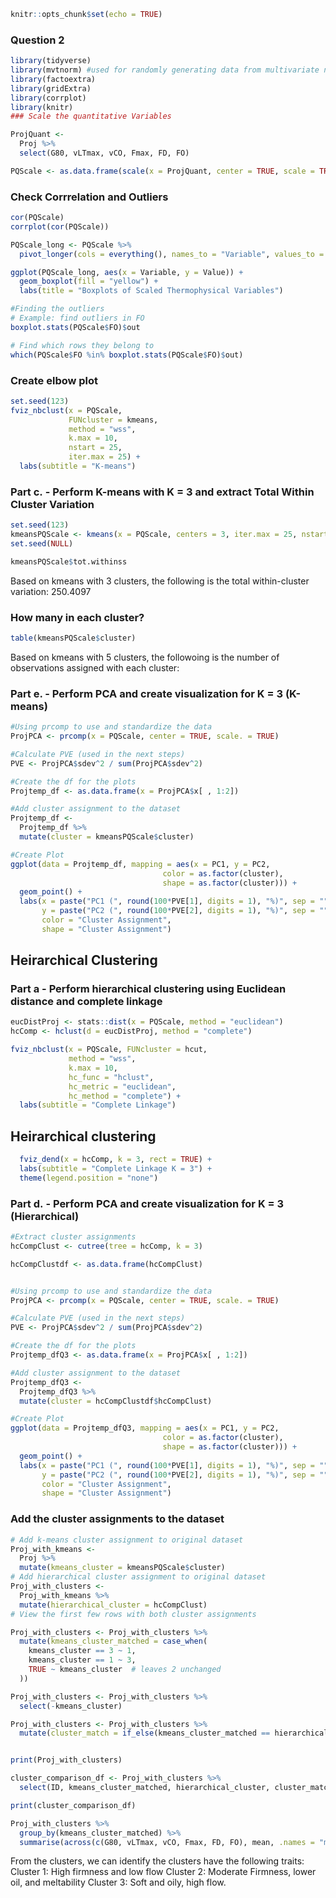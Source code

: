 ```{r setup, include=FALSE}
knitr::opts_chunk$set(echo = TRUE)
```
### Question 2

```{r}
library(tidyverse)
library(mvtnorm) #used for randomly generating data from multivariate normal
library(factoextra)
library(gridExtra)
library(corrplot)
library(knitr)
### Scale the quantitative Variables
```

```{r}
ProjQuant <- 
  Proj %>%
  select(G80, vLTmax, vCO, Fmax, FD, FO)

PQScale <- as.data.frame(scale(x = ProjQuant, center = TRUE, scale = TRUE))

```
### Check Corrrelation and Outliers
```{r}
cor(PQScale)
corrplot(cor(PQScale))

PQScale_long <- PQScale %>%
  pivot_longer(cols = everything(), names_to = "Variable", values_to = "Value")

ggplot(PQScale_long, aes(x = Variable, y = Value)) +
  geom_boxplot(fill = "yellow") +
  labs(title = "Boxplots of Scaled Thermophysical Variables")

#Finding the outliers
# Example: find outliers in FO
boxplot.stats(PQScale$FO)$out

# Find which rows they belong to
which(PQScale$FO %in% boxplot.stats(PQScale$FO)$out)

```


### Create elbow plot
```{r}
set.seed(123)
fviz_nbclust(x = PQScale,
             FUNcluster = kmeans,
             method = "wss",
             k.max = 10,
             nstart = 25,
             iter.max = 25) +
  labs(subtitle = "K-means")
```

### Part c. - Perform K-means with K = 3 and extract Total Within Cluster Variation

```{r}
set.seed(123)
kmeansPQScale <- kmeans(x = PQScale, centers = 3, iter.max = 25, nstart = 15)
set.seed(NULL)

kmeansPQScale$tot.withinss
```

Based on kmeans with 3 clusters, the following is the total within-cluster variation: 250.4097

### How many in each cluster?

```{r}
table(kmeansPQScale$cluster)
```

Based on kmeans with 5 clusters, the followoing is the number of observations assigned with each cluster: 

### Part e. - Perform PCA and create visualization for K = 3 (K-means)
```{r}
#Using prcomp to use and standardize the data
ProjPCA <- prcomp(x = PQScale, center = TRUE, scale. = TRUE)

#Calculate PVE (used in the next steps)
PVE <- ProjPCA$sdev^2 / sum(ProjPCA$sdev^2)

#Create the df for the plots
Projtemp_df <- as.data.frame(x = ProjPCA$x[ , 1:2])

#Add cluster assignment to the dataset
Projtemp_df <- 
  Projtemp_df %>%
  mutate(cluster = kmeansPQScale$cluster)

#Create Plot
ggplot(data = Projtemp_df, mapping = aes(x = PC1, y = PC2,
                                  color = as.factor(cluster),
                                  shape = as.factor(cluster))) + 
  geom_point() + 
  labs(x = paste("PC1 (", round(100*PVE[1], digits = 1), "%)", sep = ""),
       y = paste("PC2 (", round(100*PVE[2], digits = 1), "%)", sep = ""),
       color = "Cluster Assignment",
       shape = "Cluster Assignment")
```


## Heirarchical Clustering
### Part a - Perform hierarchical clustering using Euclidean distance and complete linkage
```{r}
eucDistProj <- stats::dist(x = PQScale, method = "euclidean")
hcComp <- hclust(d = eucDistProj, method = "complete")

fviz_nbclust(x = PQScale, FUNcluster = hcut, 
             method = "wss", 
             k.max = 10,
             hc_func = "hclust", 
             hc_metric = "euclidean",
             hc_method = "complete") +
  labs(subtitle = "Complete Linkage")
```


## Heirarchical clustering
```{r}
  fviz_dend(x = hcComp, k = 3, rect = TRUE) +
  labs(subtitle = "Complete Linkage K = 3") +
  theme(legend.position = "none")
```

### Part d. - Perform PCA and create visualization for K = 3 (Hierarchical)
```{r}
#Extract cluster assignments
hcCompClust <- cutree(tree = hcComp, k = 3)

hcCompClustdf <- as.data.frame(hcCompClust)


#Using prcomp to use and standardize the data
ProjPCA <- prcomp(x = PQScale, center = TRUE, scale. = TRUE)

#Calculate PVE (used in the next steps)
PVE <- ProjPCA$sdev^2 / sum(ProjPCA$sdev^2)

#Create the df for the plots
Projtemp_dfQ3 <- as.data.frame(x = ProjPCA$x[ , 1:2])

#Add cluster assignment to the dataset
Projtemp_dfQ3 <- 
  Projtemp_dfQ3 %>%
  mutate(cluster = hcCompClustdf$hcCompClust)

#Create Plot
ggplot(data = Projtemp_dfQ3, mapping = aes(x = PC1, y = PC2,
                                  color = as.factor(cluster),
                                  shape = as.factor(cluster))) + 
  geom_point() + 
  labs(x = paste("PC1 (", round(100*PVE[1], digits = 1), "%)", sep = ""),
       y = paste("PC2 (", round(100*PVE[2], digits = 1), "%)", sep = ""),
       color = "Cluster Assignment",
       shape = "Cluster Assignment")
```

### Add the cluster assignments to the dataset
```{r}
# Add k-means cluster assignment to original dataset
Proj_with_kmeans <- 
  Proj %>%
  mutate(kmeans_cluster = kmeansPQScale$cluster)
# Add hierarchical cluster assignment to original dataset
Proj_with_clusters <- 
  Proj_with_kmeans %>%
  mutate(hierarchical_cluster = hcCompClust)
# View the first few rows with both cluster assignments

Proj_with_clusters <- Proj_with_clusters %>%
  mutate(kmeans_cluster_matched = case_when(
    kmeans_cluster == 3 ~ 1,
    kmeans_cluster == 1 ~ 3,
    TRUE ~ kmeans_cluster  # leaves 2 unchanged
  ))

Proj_with_clusters <- Proj_with_clusters %>%
  select(-kmeans_cluster)

Proj_with_clusters <- Proj_with_clusters %>%
  mutate(cluster_match = if_else(kmeans_cluster_matched == hierarchical_cluster, "Match", "No Match"))


print(Proj_with_clusters)

cluster_comparison_df <- Proj_with_clusters %>%
  select(ID, kmeans_cluster_matched, hierarchical_cluster, cluster_match)

print(cluster_comparison_df)
```


```{r}
Proj_with_clusters %>%
  group_by(kmeans_cluster_matched) %>%
  summarise(across(c(G80, vLTmax, vCO, Fmax, FD, FO), mean, .names = "mean_{.col}"))

```

From the clusters, we can identify the clusters have the following traits:
Cluster 1: High firmness and low flow
Cluster 2: Moderate Firmness, lower oil, and meltability
Cluster 3: Soft and oily, high flow.
